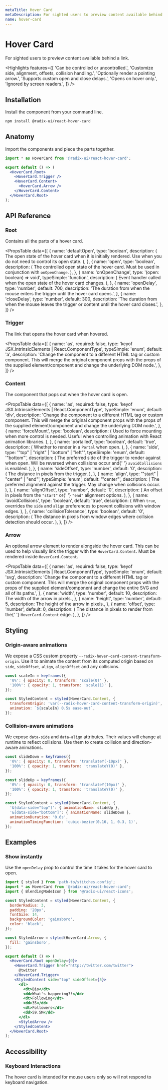 ```yaml
---
metaTitle: Hover Card
metaDescription: For sighted users to preview content available behind a link.
name: hover-card
---
```


# Hover Card

<Description>
  For sighted users to preview content available behind a link.
</Description>

<Highlights
  features={[
    'Can be controlled or uncontrolled.',
    'Customize side, alignment, offsets, collision handling.',
    'Optionally render a pointing arrow.',
    'Supports custom open and close delays.',
    'Opens on hover only.',
    'Ignored by screen readers.',
  ]}
/>

## Installation

Install the component from your command line.

```bash
npm install @radix-ui/react-hover-card
```

## Anatomy

Import the components and piece the parts together.

```jsx
import * as HoverCard from '@radix-ui/react-hover-card';

export default () => (
  <HoverCard.Root>
    <HoverCard.Trigger />
    <HoverCard.Content>
      <HoverCard.Arrow />
    </HoverCard.Content>
  </HoverCard.Root>
);
```

## API Reference

### Root

Contains all the parts of a hover card.

<PropsTable
  data={[
    {
      name: 'defaultOpen',
      type: 'boolean',
      description: (
        <span>
          The open state of the hover card when it is initially
          rendered. Use when you do not need to control its open
          state.
        </span>
      ),
    },
    {
      name: 'open',
      type: 'boolean',
      description: (
        <span>
          The controlled open state of the hover card. Must be used in
          conjunction with <Code>onOpenChange</Code>.
        </span>
      ),
    },
    {
      name: 'onOpenChange',
      type: '(open: boolean) => void',
      typeSimple: 'function',
      description: (
        <span>
          Event handler called when the open state of the hover card
          changes.
        </span>
      ),
    },
    {
      name: 'openDelay',
      type: 'number',
      default: 700,
      description:
        'The duration from when the mouse enters the trigger until the hover card opens.',
    },
    {
      name: 'closeDelay',
      type: 'number',
      default: 300,
      description:
        'The duration from when the mouse leaves the trigger or content until the hover card closes.',
    },
  ]}
/>

### Trigger

The link that opens the hover card when hovered.

<PropsTable
  data={[
    {
      name: 'as',
      required: false,
      type: 'keyof JSX.IntrinsicElements | React.ComponentType<any>',
      typeSimple: 'enum',
      default: 'a',
      description:
        'Change the component to a different HTML tag or custom component. This will merge the original component props with the props of the supplied element/component and change the underlying DOM node.',
    },
  ]}
/>

### Content

The component that pops out when the hover card is open.

<PropsTable
  data={[
    {
      name: 'as',
      required: false,
      type: 'keyof JSX.IntrinsicElements | React.ComponentType<any>',
      typeSimple: 'enum',
      default: 'div',
      description:
        'Change the component to a different HTML tag or custom component. This will merge the original component props with the props of the supplied element/component and change the underlying DOM node.',
    },
    {
      name: 'forceMount',
      type: 'boolean',
      description: (
        <span>
          Used to force mounting when more control is needed. Useful
          when controlling animation with React animation libraries.
        </span>
      ),
    },
    {
      name: 'portalled',
      type: 'boolean',
      default: 'true',
      description: (
        <span>
          Whether to render in a <Code>Portal</Code> when open.
        </span>
      ),
    },
    {
      name: 'side',
      type: '"top" | "right" | "bottom" | "left"',
      typeSimple: 'enum',
      default: '"bottom"',
      description: (
        <span>
          The preferred side of the trigger to render against when
          open. Will be reversed when collisions occur and{' '}
          <Code>avoidCollisions</Code> is enabled.
        </span>
      ),
    },
    {
      name: 'sideOffset',
      type: 'number',
      default: '0',
      description: (
        <span>
          <span>The distance in pixels from the trigger.</span>
        </span>
      ),
    },
    {
      name: 'align',
      type: '"start" | "center" | "end"',
      typeSimple: 'enum',
      default: '"center"',
      description: (
        <span>
          The preferred alignment against the trigger. May change when
          collisions occur.
        </span>
      ),
    },
    {
      name: 'alignOffset',
      type: 'number',
      default: '0',
      description: (
        <span>
          An offset in pixels from the <Code>"start"</Code> or{' '}
          <Code>"end"</Code> alignment options.
        </span>
      ),
    },
    {
      name: 'avoidCollisions',
      type: 'boolean',
      default: 'true',
      description: (
        <span>
          When <Code>true</Code>, overrides the <Code>side</Code> and
          <Code>align</Code> preferences to prevent collisions with window
          edges.
        </span>
      ),
    },
    {
      name: 'collisionTolerance',
      type: 'boolean',
      default: '0',
      description: (
        <span>
          The distance in pixels from window edges where collision
          detection should occur.
        </span>
      ),
    },
  ]}
/>

### Arrow

An optional arrow element to render alongside the hover card. This can be used to help visually link the trigger with the `HoverCard.Content`. Must be rendered inside `HoverCard.Content`.

<PropsTable
  data={[
    {
      name: 'as',
      required: false,
      type: 'keyof JSX.IntrinsicElements | React.ComponentType<any>',
      typeSimple: 'enum',
      default: 'svg',
      description:
        'Change the component to a different HTML tag or custom component. This will merge the original component props with the props of the supplied element/component and change the entire SVG and all of its paths.',
    },
    {
      name: 'width',
      type: 'number',
      default: 10,
      description: <span>The width of the arrow in pixels.</span>,
    },
    {
      name: 'height',
      type: 'number',
      default: 5,
      description: <span>The height of the arrow in pixels.</span>,
    },
    {
      name: 'offset',
      type: 'number',
      default: 0,
      description: (
        <span>
          The distance in pixels to render from the{' '}
          <Code>HoverCard.Content</Code> edge.
        </span>
      ),
    },
  ]}
/>

## Styling

### Origin-aware animations

We expose a CSS custom property `--radix-hover-card-content-transform-origin`. Use it to animate the content from its computed origin based on `side`, `sideOffset`, `align`, `alignOffset` and any collisions.

```jsx
const scaleIn = keyframes({
  '0%': { opacity: 0, transform: 'scale(0)' },
  '100%': { opacity: 1, transform: 'scale(1)' },
});

const StyledContent = styled(HoverCard.Content, {
  transformOrigin: 'var(--radix-hover-card-content-transform-origin)',
  animation: `${scaleIn} 0.5s ease-out`,
});
```

### Collision-aware animations

We expose `data-side` and `data-align` attributes. Their values will change at runtime to reflect collisions. Use them to create collision and direction-aware animations.

```jsx
const slideDown = keyframes({
  '0%': { opacity: 0, transform: 'translateY(-10px)' },
  '100%': { opacity: 1, transform: 'translateY(0)' },
});

const slideUp = keyframes({
  '0%': { opacity: 0, transform: 'translateY(10px)' },
  '100%': { opacity: 1, transform: 'translateY(0)' },
});

const StyledContent = styled(HoverCard.Content, {
  '&[data-side="top"]': { animationName: slideUp },
  '&[data-side="bottom"]': { animationName: slideDown },
  animationDuration: '0.6s',
  animationTimingFunction: 'cubic-bezier(0.16, 1, 0.3, 1)',
});
```

## Examples

### Show instantly

Use the `openDelay` prop to control the time it takes for the hover card to open.

```jsx
import { styled } from 'path-to/stitches.config';
import * as HoverCard from '@radix-ui/react-hover-card';
import { BlendingModeIcon } from '@radix-ui/react-icons';

const StyledContent = styled(HoverCard.Content, {
  borderRadius: 3,
  padding: '20px',
  fontSize: 14,
  backgroundColor: 'gainsboro',
  color: 'black',
});

const StyledArrow = styled(HoverCard.Arrow, {
  fill: 'gainsboro',
});

export default () => (
  <HoverCard.Root openDelay={0}>
    <HoverCard.Trigger href="http://twitter.com/twitter">
      @twitter
    </HoverCard.Trigger>
    <StyledContent side="top" sideOffset={5}>
      <dl>
        <dt>Bio</dt>
        <dd>What's happening?!</dd>
        <dt>Following</dt>
        <dd>35</dd>
        <dt>Followers</dt>
        <dd>59.5M</dd>
      </dl>
      <StyledArrow />
    </StyledContent>
  </HoverCard.Root>
);
```

## Accessibility

### Keyboard Interactions

The hover card is intended for mouse users only so will not respond to keyboard navigation.
